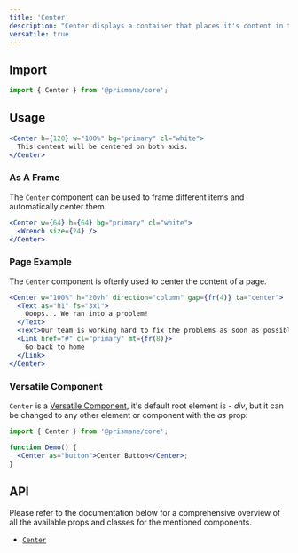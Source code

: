 ---
title: 'Center'
description: "Center displays a container that places it's content in the center."
versatile: true
---

## Import

```js
import { Center } from '@prismane/core';
```

## Usage

```jsx preview
<Center h={120} w="100%" bg="primary" cl="white">
  This content will be centered on both axis.
</Center>
```

### As A Frame

The `Center` component can be used to frame different items and automatically center them.

```jsx preview
<Center w={64} h={64} bg="primary" cl="white">
  <Wrench size={24} />
</Center>
```

### Page Example

The `Center` component is oftenly used to center the content of a page.

```jsx preview
<Center w="100%" h="20vh" direction="column" gap={fr(4)} ta="center">
  <Text as="h1" fs="3xl">
    Ooops... We ran into a problem!
  </Text>
  <Text>Our team is working hard to fix the problems as soon as possible!</Text>
  <Link href="#" cl="primary" mt={fr(8)}>
    Go back to home
  </Link>
</Center>
```

### Versatile Component

`Center` is a [Versatile Component](/docs/getting-started/versatile-components), it's default root element is - _div_, but it can be changed to any other element or component with the _as_ prop:

```jsx
import { Center } from '@prismane/core';

function Demo() {
  <Center as="button">Center Button</Center>;
}
```

## API

Please refer to the documentation below for a comprehensive overview of all the available props and classes for the mentioned components.

- [`Center`](/docs/components-api/center-api)
